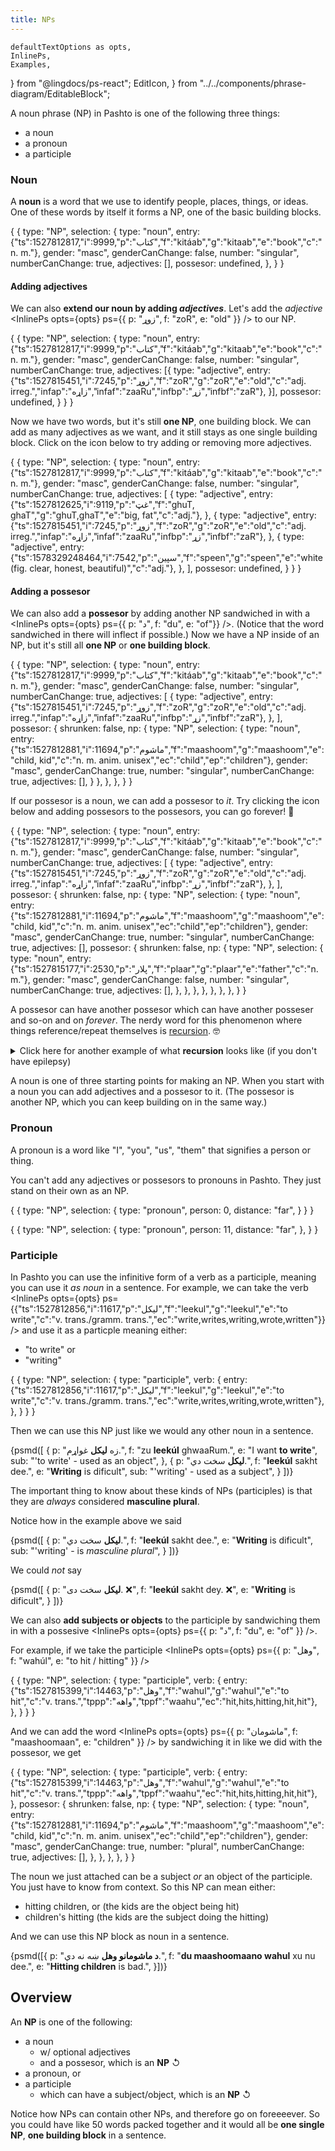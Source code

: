 ```yaml
---
title: NPs
---
```


    defaultTextOptions as opts,
    InlinePs,
    Examples,
} from "@lingdocs/ps-react";
    EditIcon,
} from "../../components/phrase-diagram/EditableBlock";

A noun phrase (NP) in Pashto is one of the following three things:

- a noun
- a pronoun
- a participle

### Noun

A **noun** is a word that we use to identify people, places, things, or ideas. One of these words by itself it forms a NP, one of the basic building blocks.

<EditableBlock opts={opts}>{
    {
        type: "NP",
        selection: {
            type: "noun",
            entry: {"ts":1527812817,"i":9999,"p":"کتاب","f":"kitáab","g":"kitaab","e":"book","c":"n. m."},
            gender: "masc",
            genderCanChange: false,
            number: "singular",
            numberCanChange: true,
            adjectives: [],
            possesor: undefined,
        },
    }
}</EditableBlock> 

#### Adding adjectives

We can also **extend our noun by adding *adjectives***. Let's add the *adjective* <InlinePs opts={opts} ps={{ p: "زوړ", f: "zoR", e: "old" }} /> to our NP.

<EditableBlock opts={opts}>{
    {
        type: "NP",
        selection: {
            type: "noun",
            entry: {"ts":1527812817,"i":9999,"p":"کتاب","f":"kitáab","g":"kitaab","e":"book","c":"n. m."},
            gender: "masc",
            genderCanChange: false,
            number: "singular",
            numberCanChange: true,
            adjectives: [{
                type: "adjective",
                entry: {"ts":1527815451,"i":7245,"p":"زوړ","f":"zoR","g":"zoR","e":"old","c":"adj. irreg.","infap":"زاړه","infaf":"zaaRu","infbp":"زړ","infbf":"zaR"},
            }],
            possesor: undefined,
        }
    }
}</EditableBlock>

Now we have two words, but it's still **one NP**, one building block. We can add as many adjectives as we want, and it still stays as one single building block. Click on the <EditIcon /> icon below to try adding or removing more adjectives.

<EditableBlock opts={opts}>{
    {
        type: "NP",
        selection: {
            type: "noun",
            entry: {"ts":1527812817,"i":9999,"p":"کتاب","f":"kitáab","g":"kitaab","e":"book","c":"n. m."},
            gender: "masc",
            genderCanChange: false,
            number: "singular",
            numberCanChange: true,
            adjectives: [
                {
                    type: "adjective",
                    entry: {"ts":1527812625,"i":9119,"p":"غټ","f":"ghuT, ghaT","g":"ghuT,ghaT","e":"big, fat","c":"adj."},
                },
                {
                    type: "adjective",
                    entry: {"ts":1527815451,"i":7245,"p":"زوړ","f":"zoR","g":"zoR","e":"old","c":"adj. irreg.","infap":"زاړه","infaf":"zaaRu","infbp":"زړ","infbf":"zaR"},
                },
                {
                    type: "adjective",
                    entry: {"ts":1578329248464,"i":7542,"p":"سپین","f":"speen","g":"speen","e":"white (fig. clear, honest, beautiful)","c":"adj."},
                },
            ],
            possesor: undefined,
        }
    }
}</EditableBlock>

#### Adding a possesor

We can also add a **possesor** by adding another NP <Link to="/sandwiches/sandwiches/">sandwiched</Link> in with a <InlinePs opts={opts} ps={{ p: "د", f: "du", e: "of"}} />. (Notice that the word sandwiched in there will <Link to="/inflection/inflection-intro/">inflect</Link> if possible.) Now we have a NP inside of an NP, but it's still all **one NP** or **one building block**. 

<EditableBlock opts={opts}>{
    {
        type: "NP",
        selection: {
            type: "noun",
            entry: {"ts":1527812817,"i":9999,"p":"کتاب","f":"kitáab","g":"kitaab","e":"book","c":"n. m."},
            gender: "masc",
            genderCanChange: false,
            number: "singular",
            numberCanChange: true,
            adjectives: [
                {
                    type: "adjective",
                    entry: {"ts":1527815451,"i":7245,"p":"زوړ","f":"zoR","g":"zoR","e":"old","c":"adj. irreg.","infap":"زاړه","infaf":"zaaRu","infbp":"زړ","infbf":"zaR"},
                },
            ],
            possesor: {
                shrunken: false,
                np: {
                    type: "NP",
                    selection: {
                        type: "noun",
                        entry: {"ts":1527812881,"i":11694,"p":"ماشوم","f":"maashoom","g":"maashoom","e":"child, kid","c":"n. m. anim. unisex","ec":"child","ep":"children"},
                        gender: "masc",
                        genderCanChange: true,
                        number: "singular",
                        numberCanChange: true,
                        adjectives: [],
                    }
                },
            },
        },
    }
}</EditableBlock>

If our possesor is a noun, we can add a possesor to *it*. Try clicking the <EditIcon /> icon below and adding possesors to the possesors, you can go forever! 🤯

<EditableBlock opts={opts}>{
    {
        type: "NP",
        selection: {
            type: "noun",
            entry: {"ts":1527812817,"i":9999,"p":"کتاب","f":"kitáab","g":"kitaab","e":"book","c":"n. m."},
            gender: "masc",
            genderCanChange: false,
            number: "singular",
            numberCanChange: true,
            adjectives: [
                {
                    type: "adjective",
                    entry: {"ts":1527815451,"i":7245,"p":"زوړ","f":"zoR","g":"zoR","e":"old","c":"adj. irreg.","infap":"زاړه","infaf":"zaaRu","infbp":"زړ","infbf":"zaR"},
                },
            ],
            possesor: {
                shrunken: false,
                np: {
                    type: "NP",
                    selection: {
                        type: "noun",
                        entry: {"ts":1527812881,"i":11694,"p":"ماشوم","f":"maashoom","g":"maashoom","e":"child, kid","c":"n. m. anim. unisex","ec":"child","ep":"children"},
                        gender: "masc",
                        genderCanChange: true,
                        number: "singular",
                        numberCanChange: true,
                        adjectives: [],
                        possesor: {
                            shrunken: false,
                            np: {
                                type: "NP",
                                selection: {
                                    type: "noun",
                                    entry: {"ts":1527815177,"i":2530,"p":"پلار","f":"plaar","g":"plaar","e":"father","c":"n. m."},
                                    gender: "masc",
                                    genderCanChange: false,
                                    number: "singular",
                                    numberCanChange: true,
                                    adjectives: [],
                                },
                            },
                        },
                    },
                },
            },
        },
    }
}</EditableBlock>

A possesor can have another possesor which can have another posseser and so-on and on *forever*. The nerdy word for this phenomenon where things reference/repeat themselves is [recursion](https://en.wikipedia.org/wiki/Recursion). 🤓

<details>
    <summary>Click here for another example of what <strong>recursion</strong> looks like (if you don't have epilepsy)</summary>
    <div style={{ width: "100%", height:0, paddingBottom: "51%", position: "relative" }}>
        <iframe src="https://giphy.com/embed/5xtDarxMlfVnrjN4MyQ" width="100%" height="100%" style={{ position: "absolute" }} frameBorder="0" class="giphy-embed"></iframe>
    </div>
    <p className="mt-1">The starbucks cup has a picture of a starbucks cup, which has a picture of a starbucks cup which has a...</p>
</details>

A noun is one of three starting points for making an NP. When you start with a noun you can add adjectives and a possesor to it. (The possesor is another NP, which you can keep building on in the same way.)

### Pronoun

A pronoun is a word like "I", "you", "us", "them" that signifies a person or thing.

You can't add any adjectives or possesors to pronouns in Pashto. They just stand on their own as an NP.

<EditableBlock opts={opts}>{
    {
        type: "NP",
        selection: {
            type: "pronoun",
            person: 0,
            distance: "far",
        }
    }
}</EditableBlock>

<EditableBlock opts={opts}>{
    {
        type: "NP",
        selection: {
            type: "pronoun",
            person: 11,
            distance: "far",
        },
    }
}</EditableBlock>

### Participle

In Pashto you can use the infinitive form of a verb as a participle, meaning you can use it *as noun* in a sentence. For example, we can take the verb <InlinePs opts={opts} ps={{"ts":1527812856,"i":11617,"p":"لیکل","f":"leekul","g":"leekul","e":"to write","c":"v. trans./gramm. trans.","ec":"write,writes,writing,wrote,written"}} /> and use it as a particple meaning either:

- "to write" or
- "writing"

<EditableBlock opts={opts}>{
    {
        type: "NP",
        selection: {
            type: "participle",
            verb: {
                entry: {"ts":1527812856,"i":11617,"p":"لیکل","f":"leekul","g":"leekul","e":"to write","c":"v. trans./gramm. trans.","ec":"write,writes,writing,wrote,written"},
            },
        }
    }
}</EditableBlock>

Then we can use this NP just like we would any other noun in a sentence.

<Examples opts={opts}>{psmd([
    {
        p: "زه **لیکل** غواړم.",
        f: "zu **leekúl** ghwaaRum.",
        e: "I want **to write**",
        sub: "'to write' - used as an object",
    },
    {
        p: "**لیکل** سخت دي.",
        f: "**leekúl** sakht dee.",
        e: "**Writing** is dificult",
        sub: "'writing' - used as a subject", 
    }
])}</Examples>

The important thing to know about these kinds of NPs (participles) is that they are *always* considered **masculine plural**.

Notice how in the example above we said

<Examples opts={opts}>{psmd([
    {
        p: "**لیکل** سخت دي.",
        f: "**leekúl** sakht dee.",
        e: "**Writing** is dificult",
        sub: "'writing' - is *masculine plural*", 
    }
])}</Examples>

We could *not* say 

<Examples opts={opts}>{psmd([
    {
        p: "**لیکل** سخت دی. ❌",
        f: "**leekúl** sakht dey. ❌",
        e: "**Writing** is dificult",
    }
])}</Examples>

We can also **add subjects or objects** to the participle by <Link to="/sandwiches/sandwiches/">sandwiching</Link> them in with a possesive <InlinePs opts={opts} ps={{ p: "د", f: "du", e: "of" }} />.

For example, if we take the participle <InlinePs opts={opts} ps={{ p: "وهل", f: "wahúl", e: "to hit / hitting" }} />

<EditableBlock opts={opts}>{
    {
        type: "NP",
        selection: {
            type: "participle",
            verb: {
                entry: {"ts":1527815399,"i":14463,"p":"وهل","f":"wahul","g":"wahul","e":"to hit","c":"v. trans.","tppp":"واهه","tppf":"waahu","ec":"hit,hits,hitting,hit,hit"},
            },
        }
    }
}</EditableBlock>

And we can add the word <InlinePs opts={opts} ps={{ p: "ماشومان", f: "maashoomaan", e: "children" }} /> by sandwiching it in like we did with the possesor, we get

<EditableBlock opts={opts}>{
    {
        type: "NP",
        selection: {
            type: "participle",
            verb: {
                entry: {"ts":1527815399,"i":14463,"p":"وهل","f":"wahul","g":"wahul","e":"to hit","c":"v. trans.","tppp":"واهه","tppf":"waahu","ec":"hit,hits,hitting,hit,hit"},
            },
            possesor: {
                shrunken: false,
                np: {
                    type: "NP",
                    selection: {
                        type: "noun",
                        entry: {"ts":1527812881,"i":11694,"p":"ماشوم","f":"maashoom","g":"maashoom","e":"child, kid","c":"n. m. anim. unisex","ec":"child","ep":"children"},
                        gender: "masc",
                        genderCanChange: true,
                        number: "plural",
                        numberCanChange: true,
                        adjectives: [],
                    },
                },
            },
        },
    }
}</EditableBlock>

The noun we just attached can be a subject *or* an object of the participle. You just have to know from context. So this NP can mean either:

- hitting children, or (the kids are the object being hit)
- children's hitting (the kids are the subject doing the hitting)

And we can use this NP block as noun in a sentence.

<Examples opts={opts}>{psmd([{
    p: "**د ماشومانو وهل** ښه نه دي.",
    f: "**du maashoomaano wahul** xu nu dee.",
    e: "**Hitting children** is bad.",
}])}</Examples>

## Overview

An **NP** is one of the following:

- a noun
    - w/ optional adjectives
    - and a possesor, which is an **NP** ↺
- a pronoun, or
- a participle
    - which can have a subject/object, which is an **NP** ↺

Notice how NPs can contain other NPs, and therefore go on foreeeever. So you could have like 50 words packed together and it would all be **one single NP**, **one building block** in a sentence.

<!-- ## NP Playground

Now try making your own NPs from scratch! 👩‍🍳 See if you can make really big ones like "hitting my good old friend's brother's father's big dog."

<NPPlayground opts={opts} /> -->

